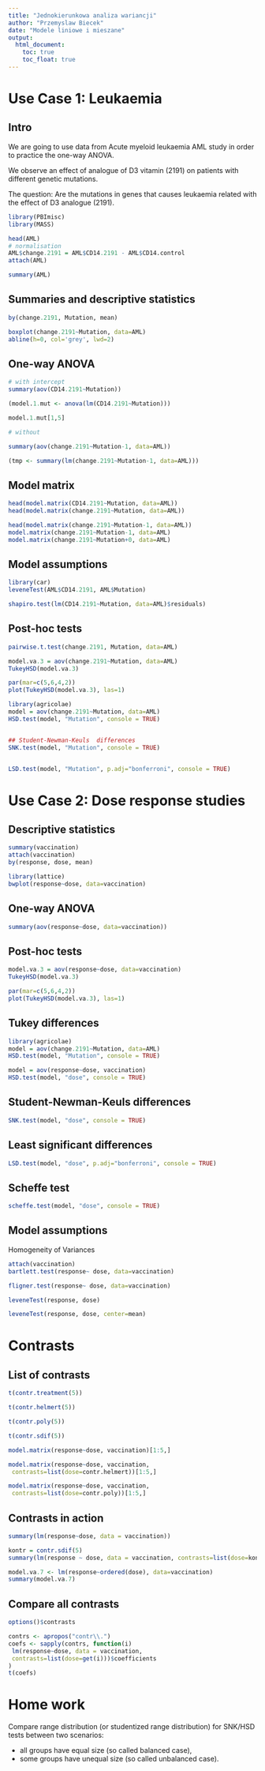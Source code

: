 ```yaml
---
title: "Jednokierunkowa analiza wariancji"
author: "Przemyslaw Biecek"
date: "Modele liniowe i mieszane"
output: 
  html_document:
    toc: true
    toc_float: true
---
```


# Use Case 1: Leukaemia

## Intro

We are going to use data from Acute myeloid leukaemia AML study in order to practice the one-way ANOVA.

We observe an effect of analogue of D3 vitamin (2191) on patients with different genetic mutations.

The question: Are the mutations in genes that causes leukaemia related with the effect of D3 analogue (2191).


```r
library(PBImisc)
library(MASS)

head(AML)
# normalisation
AML$change.2191 = AML$CD14.2191 - AML$CD14.control
attach(AML)

summary(AML)
```

## Summaries and descriptive statistics

```r
by(change.2191, Mutation, mean)

boxplot(change.2191~Mutation, data=AML)
abline(h=0, col='grey', lwd=2)
```

## One-way ANOVA

```r
# with intercept
summary(aov(CD14.2191~Mutation))

(model.1.mut <- anova(lm(CD14.2191~Mutation)))

model.1.mut[1,5]

# without

summary(aov(change.2191~Mutation-1, data=AML))

(tmp <- summary(lm(change.2191~Mutation-1, data=AML)))
```

## Model matrix

```r
head(model.matrix(CD14.2191~Mutation, data=AML))
head(model.matrix(change.2191~Mutation, data=AML))

head(model.matrix(change.2191~Mutation-1, data=AML))
model.matrix(change.2191~Mutation-1, data=AML)
model.matrix(change.2191~Mutation+0, data=AML)
```

## Model assumptions

```r
library(car)
leveneTest(AML$CD14.2191, AML$Mutation)

shapiro.test(lm(CD14.2191~Mutation, data=AML)$residuals)
```

## Post-hoc tests

```r
pairwise.t.test(change.2191, Mutation, data=AML)

model.va.3 = aov(change.2191~Mutation, data=AML)
TukeyHSD(model.va.3)

par(mar=c(5,6,4,2))
plot(TukeyHSD(model.va.3), las=1)

library(agricolae)
model = aov(change.2191~Mutation, data=AML)
HSD.test(model, "Mutation", console = TRUE)


## Student-Newman-Keuls  differences
SNK.test(model, "Mutation", console = TRUE)


LSD.test(model, "Mutation", p.adj="bonferroni", console = TRUE)
```

# Use Case 2: Dose response studies

## Descriptive statistics

```r
summary(vaccination)
attach(vaccination)
by(response, dose, mean)

library(lattice)
bwplot(response~dose, data=vaccination)
```

## One-way ANOVA

```r
summary(aov(response~dose, data=vaccination))
```

## Post-hoc tests

```r
model.va.3 = aov(response~dose, data=vaccination)
TukeyHSD(model.va.3)

par(mar=c(5,6,4,2))
plot(TukeyHSD(model.va.3), las=1)
```

## Tukey differences

```r
library(agricolae)
model = aov(change.2191~Mutation, data=AML)
HSD.test(model, "Mutation", console = TRUE)

model = aov(response~dose, vaccination)
HSD.test(model, "dose", console = TRUE)
```

## Student-Newman-Keuls  differences

```r
SNK.test(model, "dose", console = TRUE)
```

## Least significant differences

```r
LSD.test(model, "dose", p.adj="bonferroni", console = TRUE)
```

## Scheffe test

```r
scheffe.test(model, "dose", console = TRUE)
```

## Model assumptions

Homogeneity of Variances

```r
attach(vaccination)
bartlett.test(response~ dose, data=vaccination)

fligner.test(response~ dose, data=vaccination)

leveneTest(response, dose)

leveneTest(response, dose, center=mean)
```

# Contrasts

## List of contrasts

```r
t(contr.treatment(5))

t(contr.helmert(5))

t(contr.poly(5))

t(contr.sdif(5))

model.matrix(response~dose, vaccination)[1:5,]

model.matrix(response~dose, vaccination,
 contrasts=list(dose=contr.helmert))[1:5,]

model.matrix(response~dose, vaccination,
 contrasts=list(dose=contr.poly))[1:5,]
```

## Contrasts in action

```r
summary(lm(response~dose, data = vaccination))

kontr = contr.sdif(5)
summary(lm(response ~ dose, data = vaccination, contrasts=list(dose=kontr)))

model.va.7 <- lm(response~ordered(dose), data=vaccination)
summary(model.va.7)
```

## Compare all contrasts

```r
options()$contrasts

contrs <- apropos("contr\\.")
coefs <- sapply(contrs, function(i)
 lm(response~dose, data = vaccination,
 contrasts=list(dose=get(i)))$coefficients
)
t(coefs)
```

# Home work 

Compare range distribution (or studentized range distribution) for SNK/HSD tests between two scenarios: 

- all groups have equal size (so called balanced case),
- some groups have unequal size (so called unbalanced case).
